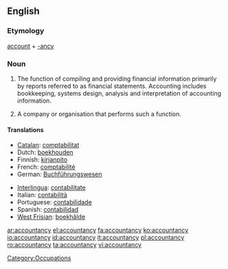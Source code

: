 ==English==

===Etymology===
[[account]] + [[-ancy]]

===Noun===
{{wikipedia}}
{{en-noun|accountancies|-}}

# {{uncountable}} {{UK}} The function of compiling and providing financial information primarily by reports referred to as financial statements. Accounting includes bookkeeping, systems design, analysis and interpretation of accounting information.
# {{countable}} A company or organisation that performs such a function.

====Translations====
{{trans-top|the profession of accounting}}
* [[Catalan]]: [[comptabilitat]] {{f}}
* Dutch: [[boekhouden]] {{n}}
* Finnish: [[kirjanpito]]
* French: [[comptabilité]] {{f}}
* German: [[Buchführungswesen]]
{{trans-mid}}
* [[Interlingua]]: [[contabilitate]]
* Italian: [[contabilità]] {{f}}
* Portuguese: [[contabilidade]] {{f}}
* Spanish: [[contabilidad]] {{f}}
* [[West Frisian]]: [[boekhâlde]] {{n}}
{{trans-bottom}}

[[Category:Occupations]]

[[ar:accountancy]]
[[el:accountancy]]
[[fa:accountancy]]
[[ko:accountancy]]
[[io:accountancy]]
[[id:accountancy]]
[[it:accountancy]]
[[pl:accountancy]]
[[ro:accountancy]]
[[ta:accountancy]]
[[vi:accountancy]]